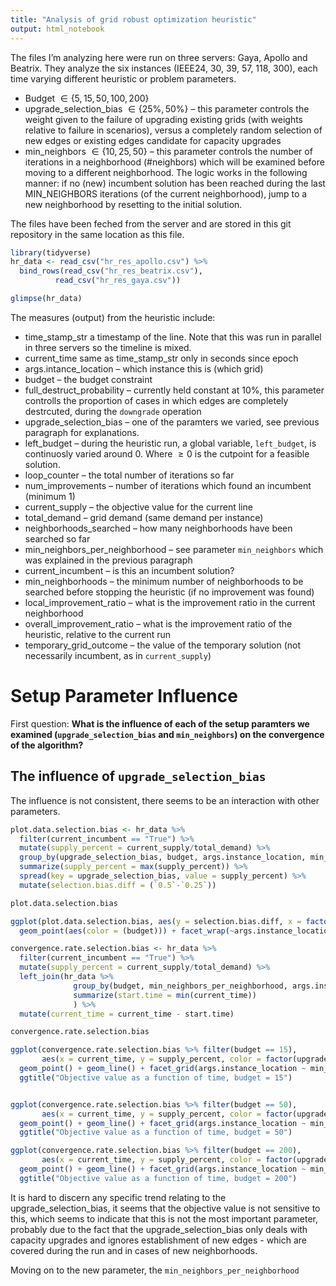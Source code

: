 ```yaml
---
title: "Analysis of grid robust optimization heuristic"
output: html_notebook
---
```


The files I'm analyzing here were run on three servers: Gaya, Apollo and Beatrix.
They analyze the six instances (IEEE24, 30, 39, 57, 118, 300), each time varying different heuristic or problem parameters.

   * Budget $\in\{5, 15, 50, 100, 200\}$
   * upgrade_selection_bias $\in\{25\%, 50\%\}$ -- this parameter controls the weight given to the 
   failure of upgrading existing grids (with weights relative to failure in scenarios), versus a completely random 
   selection of new edges or existing edges candidate for capacity upgrades
   * min_neighbors $\in\{10, 25, 50\}$ -- this parameter controls the number of iterations in a neighborhood (\#neighbors) which 
   will be examined before moving to a different neighborhood. 
   The logic works in the following manner: 
   if no (new) incumbent solution has been reached during the last MIN_NEIGHBORS iterations (of the current neighborhood), 
   jump to a new neighborhood by resetting to the initial solution.

The files have been feched from the server and are stored in this git repository in the same location as this file.

```r
library(tidyverse)
hr_data <- read_csv("hr_res_apollo.csv") %>%
  bind_rows(read_csv("hr_res_beatrix.csv"),
          read_csv("hr_res_gaya.csv"))

glimpse(hr_data)

```

The measures (output) from the heuristic include:

   * time_stamp_str a timestamp of the line. Note that this was run in parallel in three servers so the timeline is mixed.
   * current_time same as time_stamp_str only in seconds since epoch
   * args.intance_location -- which instance this is (which grid)
   * budget -- the budget constraint
   * full_destruct_probability -- currently held constant at $10\%$, this parameter controlls the proportion of cases in which edges are completely destrcuted, during the `downgrade` operation
   * upgrade_selection_bias -- one of the paramters we varied, see previous paragraph for explanations.
   * left_budget -- during the heuristic run, a global variable, `left_budget`, is continuosly varied around $0$. Where $\geq0$ is the cutpoint for a feasible solution.
   * loop_counter -- the total number of iterations so far
   * num_improvements -- number of iterations which found an incumbent (minimum 1)
   * current_supply -- the objective value for the current line
   * total_demand -- grid demand (same demand per instance)
   * neighborhoods_searched -- how many neighborhoods have been searched so far
   * min_neighbors_per_neighborhood -- see parameter `min_neighbors` which was explained in the previous paragraph
   * current_incumbent -- is this an incumbent solution?
   * min_neighborhoods -- the minimum number of neighborhoods to be searched before stopping the heuristic (if no improvement was found)
   * local_improvement_ratio -- what is the improvement ratio in the current neighborhood
   * overall_improvement_ratio -- what is the improvement ratio of the heuristic, relative to the current run
   * temporary_grid_outcome -- the value of the temporary solution (not necessarily incumbent, as in `current_supply`)
   
# Setup Parameter Influence

First question:
**What is the influence of each of the setup paramters we examined (`upgrade_selection_bias` and `min_neighbors`) on the convergence of the algorithm?**

## The influence of `upgrade_selection_bias`

The influence is not consistent, there seems to be an interaction with other parameters. 

```r
plot.data.selection.bias <- hr_data %>%
  filter(current_incumbent == "True") %>%
  mutate(supply_percent = current_supply/total_demand) %>%
  group_by(upgrade_selection_bias, budget, args.instance_location, min_neighbors_per_neighborhood) %>%
  summarize(supply_percent = max(supply_percent)) %>%
  spread(key = upgrade_selection_bias, value = supply_percent) %>%
  mutate(selection.bias.diff = (`0.5`-`0.25`))

plot.data.selection.bias

ggplot(plot.data.selection.bias, aes(y = selection.bias.diff, x = factor(min_neighbors_per_neighborhood))) +
  geom_point(aes(color = (budget))) + facet_wrap(~args.instance_location)

convergence.rate.selection.bias <- hr_data %>%
  filter(current_incumbent == "True") %>%
  mutate(supply_percent = current_supply/total_demand) %>%
  left_join(hr_data %>% 
              group_by(budget, min_neighbors_per_neighborhood, args.instance_location, upgrade_selection_bias) %>%
              summarize(start.time = min(current_time))
              ) %>%
  mutate(current_time = current_time - start.time)

convergence.rate.selection.bias

ggplot(convergence.rate.selection.bias %>% filter(budget == 15),
       aes(x = current_time, y = supply_percent, color = factor(upgrade_selection_bias))) + 
  geom_point() + geom_line() + facet_grid(args.instance_location ~ min_neighbors_per_neighborhood) + 
  ggtitle("Objective value as a function of time, budget = 15")


ggplot(convergence.rate.selection.bias %>% filter(budget == 50),
       aes(x = current_time, y = supply_percent, color = factor(upgrade_selection_bias))) + 
  geom_point() + geom_line() + facet_grid(args.instance_location ~ min_neighbors_per_neighborhood) + 
  ggtitle("Objective value as a function of time, budget = 50")

ggplot(convergence.rate.selection.bias %>% filter(budget == 200),
       aes(x = current_time, y = supply_percent, color = factor(upgrade_selection_bias))) + 
  geom_point() + geom_line() + facet_grid(args.instance_location ~ min_neighbors_per_neighborhood) + 
  ggtitle("Objective value as a function of time, budget = 200")

```

It is hard to discern any specific trend relating to the upgrade_selection_bias, it seems that the objective value is not sensitive to this, which seems to indicate that this is not the most important parameter, probably due to the fact that the upgrade_selection_bias only deals with capacity upgrades and ignores establishment of new edges - which are covered during the run and in cases of new neighborhoods. 

Moving on to the new parameter, the `min_neighbors_per_neighborhood`